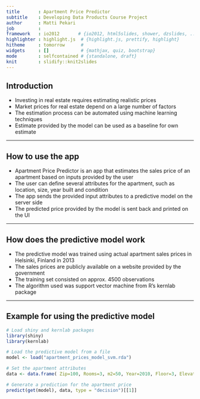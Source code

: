 ```yaml
---
title       : Apartment Price Predictor
subtitle    : Developing Data Products Course Project
author      : Matti Pekari
job         : 
framework   : io2012       # {io2012, html5slides, shower, dzslides, ...}
highlighter : highlight.js  # {highlight.js, prettify, highlight}
hitheme     : tomorrow      # 
widgets     : []            # {mathjax, quiz, bootstrap}
mode        : selfcontained # {standalone, draft}
knit        : slidify::knit2slides
---
```


## Introduction

* Investing in real estate requires estimating realistic prices
* Market prices for real estate depend on a large number of factors
* The estimation process can be automated using machine learning techniques
* Estimate provided by the model can be used as a baseline for own estimate

--- 

## How to use the app

* Apartment Price Predictor is an app that estimates the sales price of an apartment based on inputs provided by the user
* The user can define several attributes for the apartment, such as location, size, year built and condition
* The app sends the provided input attributes to a predictive model on the server side
* The predicted price provided by the model is sent back and printed on the UI

--- 

## How does the predictive model work

* The predictive model was trained using actual apartment sales prices in Helsinki, Finland in 2013
* The sales prices are publicly available on a website provided by the government
* The training set consisted on approx. 4500 observations
* The algorithm used was support vector machine from R's kernlab package

--- 

## Example for using the predictive model

```r
# Load shiny and kernlab packages
library(shiny)
library(kernlab)
```

```r
# Load the predictive model from a file
model <- load("apartment_prices_model_svm.rda")
```

```r
# Set the apartment attributes
data <- data.frame( Zip=100, Rooms=3, m2=50, Year=2010, Floor=3, Elevator=1, Condition=2)
```

```r
# Generate a prediction for the apartment price
predict(get(model), data, type = "decision")[[1]]
```




